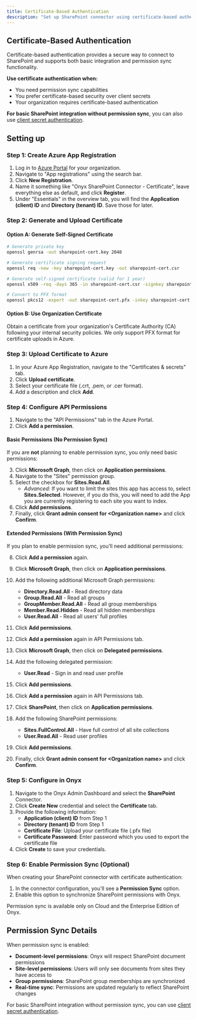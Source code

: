 ```yaml
---
title: Certificate-Based Authentication
description: "Set up SharePoint connector using certificate-based authentication with optional permission sync support"
---
```


## Certificate-Based Authentication

Certificate-based authentication provides a secure way to connect to SharePoint and supports both basic integration and permission sync functionality.

**Use certificate authentication when:**
- You need permission sync capabilities
- You prefer certificate-based security over client secrets
- Your organization requires certificate-based authentication

**For basic SharePoint integration without permission sync**, you can also use [client secret authentication](/connectors/sharepoint/client-secret).

## Setting up

### Step 1: Create Azure App Registration

1. Log in to [Azure Portal](https://portal.azure.com/#home) for your organization.
2. Navigate to "App registrations" using the search bar.
3. Click **New Registration**.
4. Name it something like "Onyx SharePoint Connector - Certificate", leave everything else as default, and click **Register**.
5. Under "Essentials" in the overview tab, you will find the **Application (client) ID** and **Directory (tenant) ID**. Save those for later.

### Step 2: Generate and Upload Certificate

#### Option A: Generate Self-Signed Certificate

```bash
# Generate private key
openssl genrsa -out sharepoint-cert.key 2048

# Generate certificate signing request
openssl req -new -key sharepoint-cert.key -out sharepoint-cert.csr

# Generate self-signed certificate (valid for 1 year)
openssl x509 -req -days 365 -in sharepoint-cert.csr -signkey sharepoint-cert.key -out sharepoint-cert.crt

# Convert to PFX format 
openssl pkcs12 -export -out sharepoint-cert.pfx -inkey sharepoint-cert.key -in sharepoint-cert.crt
```

#### Option B: Use Organization Certificate
Obtain a certificate from your organization's Certificate Authority (CA) following your internal security policies.
<Note>
We only support PFX format for certificate uploads in Azure.
</Note>

### Step 3: Upload Certificate to Azure

1. In your Azure App Registration, navigate to the "Certificates & secrets" tab.
2. Click **Upload certificate**.
3. Select your certificate file (.crt, .pem, or .cer format).
4. Add a description and click **Add**.

### Step 4: Configure API Permissions

1. Navigate to the "API Permissions" tab in the Azure Portal.
2. Click **Add a permission**.

#### Basic Permissions (No Permission Sync)
If you are **not** planning to enable permission sync, you only need basic permissions:

3. Click **Microsoft Graph**, then click on **Application permissions**.
4. Navigate to the "Sites" permission group.
5. Select the checkbox for **Sites.Read.All**.
   - *Advanced:* If you want to limit the sites this app has access to, select **Sites.Selected**. However, if you do this, you will need to add the App you are currently registering to each site you want to index.
6. Click **Add permissions**.
7. Finally, click **Grant admin consent for \<Organization name\>** and click **Confirm**.

#### Extended Permissions (With Permission Sync)
If you plan to enable permission sync, you'll need additional permissions:

8. Click **Add a permission** again.
9. Click **Microsoft Graph**, then click on **Application permissions**.
10. Add the following additional Microsoft Graph permissions:
    - **Directory.Read.All** - Read directory data
    - **Group.Read.All** - Read all groups
    - **GroupMember.Read.All** - Read all group memberships
    - **Member.Read.Hidden** - Read all hidden memberships
    - **User.Read.All** - Read all users' full profiles
11. Click **Add permissions**.

12. Click **Add a permission** again in API Permissions tab.
13. Click **Microsoft Graph**, then click on **Delegated permissions**.
14. Add the following delegated permission:
    - **User.Read** - Sign in and read user profile
15. Click **Add permissions**.

16. Click **Add a permission** again in API Permissions tab.
17. Click **SharePoint**, then click on **Application permissions**.
18. Add the following SharePoint permissions:
    - **Sites.FullControl.All** - Have full control of all site collections
    - **User.Read.All** - Read user profiles
19. Click **Add permissions**.

20. Finally, click **Grant admin consent for \<Organization name\>** and click **Confirm**.

### Step 5: Configure in Onyx

1. Navigate to the Onyx Admin Dashboard and select the **SharePoint** Connector.
2. Click **Create New** credential and select the **Certificate** tab.
3. Provide the following information:
   - **Application (client) ID** from Step 1
   - **Directory (tenant) ID** from Step 1
   - **Certificate File**: Upload your certificate file (.pfx file)
   - **Certificate Password**: Enter password which you used to export the certificate file
4. Click **Create** to save your credentials.

### Step 6: Enable Permission Sync (Optional)

When creating your SharePoint connector with certificate authentication:

1. In the connector configuration, you'll see a **Permission Sync** option.
2. Enable this option to synchronize SharePoint permissions with Onyx.

<Note>
Permission sync is available only on Cloud and the Enterprise Edition of Onyx.
</Note>

## Permission Sync Details

When permission sync is enabled:

- **Document-level permissions**: Onyx will respect SharePoint document permissions
- **Site-level permissions**: Users will only see documents from sites they have access to
- **Group permissions**: SharePoint group memberships are synchronized
- **Real-time sync**: Permissions are updated regularly to reflect SharePoint changes

For basic SharePoint integration without permission sync, you can use [client secret authentication](/connectors/sharepoint/client-secret).